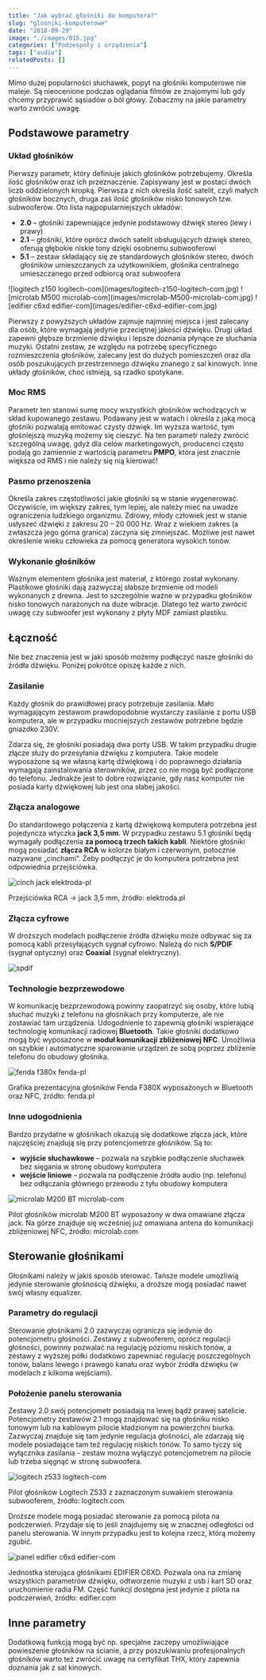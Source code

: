 ```yaml
---
title: "Jak wybrać głośniki do komputera?"
slug: "glosniki-komputerowe"
date: "2018-09-29"
image: "./images/015.jpg"
categories: ["Podzespoły i urządzenia"]
tags: ["audio"]
relatedPosts: []
---
```


Mimo dużej popularności słuchawek, popyt na głośniki komputerowe nie maleje. Są nieocenione podczas oglądania filmów ze znajomymi lub gdy chcemy przyprawić sąsiadów o ból głowy. Zobaczmy na jakie parametry warto zwrócić uwagę.

## Podstawowe parametry

### Układ głośników

Pierwszy parametr, który definiuje jakich głośników potrzebujemy. Określa ilość głośników oraz ich przeznaczenie. Zapisywany jest w postaci dwóch liczb oddzielonych kropką. Pierwsza z nich określa ilość satelit, czyli małych głośników bocznych, druga zaś ilość głośników nisko tonowych tzw. subwooferów. Oto lista najpopularniejszych układów:

- **2.0** – głośniki zapewniające jedynie podstawowy dźwięk stereo (lewy i prawy)
- **2.1** – głośniki, które oprócz dwóch satelit obsługujących dźwięk stereo, oferują głębokie niskie tony dzięki osobnemu subwooferowi
- **5.1** – zestaw składający się ze standardowych głośników stereo, dwóch głośników umieszczanych za użytkownikiem, głośnika centralnego umieszczanego przed odbiorcą oraz subwoofera

<Gallery>
![logitech z150 logitech-com](images/logitech-z150-logitech-com.jpg)
![microlab M500 microlab-com](images/microlab-M500-microlab-com.jpg)
![edifier c6xd edifier-com](images/edifier-c6xd-edifier-com.jpg)
</Gallery>

Pierwszy z powyższych układów zajmuje najmniej miejsca i jest zalecany dla osób, które wymagają jedynie przeciętnej jakości dźwięku. Drugi układ zapewni głębsze brzmienie dźwięku i lepsze doznania płynące ze słuchania muzyki. Ostatni zestaw, ze względu na potrzebę specyficznego rozmieszczenia głośników, zalecany jest do dużych pomieszczeń oraz dla osób poszukujących przestrzennego dźwięku znanego z sal kinowych. Inne układy głośników, choć istnieją, są rzadko spotykane.

### Moc RMS

Parametr ten stanowi sumę mocy wszystkich głośników wchodzących w skład kupowanego zestawu. Podawany jest w watach i określa z jaką mocą głośniki pozwalają emitować czysty dźwięk. Im wyższa wartość, tym głośniejszą muzyką możemy się cieszyć. Na ten parametr należy zwrócić szczególną uwagę, gdyż dla celów marketingowych, producenci często podają go zamiennie z wartością parametru **PMPO**, która jest znacznie większa od RMS i nie należy się nią kierować!

### Pasmo przenoszenia

Określa zakres częstotliwości jakie głośniki są w stanie wygenerować. Oczywiście, im większy zakres, tym lepiej, ale należy mieć na uwadze ograniczenia ludzkiego organizmu. Zdrowy, młody człowiek jest w stanie usłyszeć dźwięki z zakresu 20 – 20 000 Hz. Wraz z wiekiem zakres (a zwłaszcza jego górna granica) zaczyna się zmniejszać. Możliwe jest nawet określenie wieku człowieka za pomocą generatora wysokich tonów.

### Wykonanie głośników

Ważnym elementem głośnika jest materiał, z którego został wykonany. Plastikowe głośniki dają zazwyczaj słabsze brzmienie od modeli wykonanych z drewna. Jest to szczególnie ważne w przypadku głośników nisko tonowych narażonych na duże wibracje. Dlatego też warto zwrócić uwagę czy subwoofer jest wykonany z płyty MDF zamiast plastiku.

<AdSense/>

## Łączność

Nie bez znaczenia jest w jaki sposób możemy podłączyć nasze głośniki do źródła dźwięku. Poniżej pokrótce opiszę każde z nich.

### Zasilanie

Każdy głośnik do prawidłowej pracy potrzebuje zasilania. Mało wymagającym zestawom prawdopodobnie wystarczy zasilanie z portu USB komputera, ale w przypadku mocniejszych zestawów potrzebne będzie gniazdko 230V.

<InfoBlock>Zdarza się, że głośniki posiadają dwa porty USB. W takim przypadku drugie złącze służy do przesyłania dźwięku z komputera. Takie modele wyposażone są we własną kartę dźwiękową i do poprawnego działania wymagają zainstalowania sterowników, przez co nie mogą być podłączone do telefonu. Jednakże jest to dobre rozwiązanie, gdy nasz komputer nie posiada karty dźwiękowej lub jest ona słabej jakości.</InfoBlock>

### Złącza analogowe

Do standardowego połączenia z kartą dźwiękową komputera potrzebna jest pojedyncza wtyczka **jack 3,5 mm**. W przypadku zestawu 5.1 głośniki będą wymagały podłączenia **za pomocą trzech takich kabli**. Niektóre głośniki mogą posiadać **złącza RCA** w kolorze białym i czerwonym, potocznie nazywane „cinchami”. Żeby podłączyć je do komputera potrzebna jest odpowiednia przejściówka.

![cinch jack elektroda-pl](images/cinch-jack-elektroda-pl.jpg)

<ImageDescription>Przejściówka RCA -> jack 3,5 mm, źródło: elektroda.pl</ImageDescription>

### Złącza cyfrowe

W droższych modelach podłączenie źródła dźwięku może odbywać się za pomocą kabli przesyłających sygnał cyfrowo. Należą do nich **S/PDIF** (sygnał optyczny) oraz **Coaxial** (sygnał elektryczny).

![spdif](images/spdif.jpg)

### Technologie bezprzewodowe

W komunikację bezprzewodową powinny zaopatrzyć się osoby, które lubią słuchać muzyki z telefonu na głośnikach przy komputerze, ale nie zostawiać tam urządzenia. Udogodnienie to zapewnią głośniki wspierające technologię komunikacji radiowej **Bluetooth**. Takie głośniki dodatkowo mogą być wyposażone w **moduł komunikacji zbliżeniowej NFC**. Umożliwia on szybkie i automatyczne sparowanie urządzeń ze sobą poprzez zbliżenie telefonu do obudowy głośnika.

![fenda f380x fenda-pl](images/fenda-f380x-fenda-pl.jpg)

<ImageDescription>Grafika prezentacyjna głośników Fenda F380X wyposażonych w Bluetooth oraz NFC, źródło: fenda.pl</ImageDescription>

### Inne udogodnienia

Bardzo przydatne w głośnikach okazują się dodatkowe złącza jack, które najczęściej znajdują się przy potencjometrze głośników. Są to:

- **wyjście słuchawkowe** – pozwala na szybkie podłączenie słuchawek bez sięgania w stronę obudowy komputera
- **wejście liniowe** – pozwala na podłączenie źródła audio (np. telefonu) bez odłączania głównego przewodu z tyłu obudowy komputera

![microlab M200 BT microlab-com](images/microlab-M200-BT-microlab-com.jpg)

<ImageDescription>Pilot głośników microlab M200 BT wyposażony w dwa omawiane złącza jack. Na górze znajduje się wcześniej już omawiana antena do komunikacji zbliżeniowej NFC, źródło: microlab.com</ImageDescription>

## Sterowanie głośnikami

Głośnikami należy w jakiś sposób sterować. Tańsze modele umożliwią jedynie sterowanie głośnością dźwięku, a droższe mogą posiadać nawet swój własny equalizer.

### Parametry do regulacji

Sterowanie głośnikami 2.0 zazwyczaj ogranicza się jedynie do potencjometru głośności. Zestawy z subwooferem, oprócz regulacji głośności, powinny pozwalać na regulację poziomu niskich tonów, a zestawy z wyższej półki dodatkowo zapewniać regulację poszczególnych tonów, balans lewego i prawego kanału oraz wybór źródła dźwięku (w modelach z kilkoma wejściami).

### Położenie panelu sterowania

Zestawy 2.0 swój potencjometr posiadają na lewej bądź prawej satelicie. Potencjometry zestawów 2.1 mogą znajdować się na głośniku nisko tonowym lub na kablowym pilocie kładzionym na powierzchni biurka. Zazwyczaj znajduje się tam jedynie regulacja głośności, ale zdarzają się modele posiadające tam też regulację niskich tonów. To samo tyczy się wyłącznika zasilania - zestaw można wyłączyć potencjometrem na pilocie lub trzeba sięgnąć w stronę subwoofera.

![logitech z533 logitech-com](images/logitech-z533-logitech-com.jpg)

<ImageDescription>Pilot głośników Logitech Z533 z zaznaczonym suwakiem sterowania subwooferem, źródło: logitech.com</ImageDescription>

Droższe modele mogą posiadać sterowanie za pomocą pilota na podczerwień. Przydaje się to jeśli znajdujemy się w znacznej odległości od panelu sterowania. W innym przypadku jest to kolejna rzecz, którą możemy zgubić.

![panel edifier c6xd edifier-com](images/panel-edifier-c6xd-edifier-com.jpeg)

<ImageDescription>Jednostka sterująca głośnikami EDIFIER C6XD. Pozwala ona na zmianę wszystkich parametrów dźwięku, odtworzenie muzyki z usb i kart SD oraz uruchomienie radia FM. Część funkcji dostępna jest jedynie z pilota na podczerwień, źródło: edifier.com</ImageDescription>

## Inne parametry

Dodatkową funkcją mogą być np. specjalne zaczepy umożliwiające powieszenie głośników na ścianie, a przy poszukiwaniu profesjonalnych głośników warto też zwrócić uwagę na certyfikat THX, który zapewnia doznania jak z sal kinowych.
